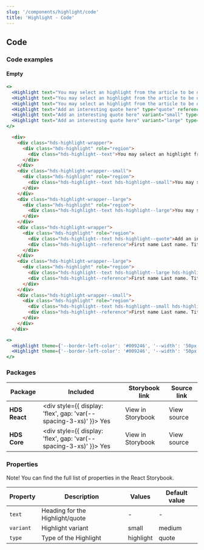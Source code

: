 ```yaml
---
slug: '/components/highlight/code'
title: 'Highlight - Code'
---
```




## Code

### Code examples

#### Empty

<Playground>


```jsx
<>
  <Highlight text="You may select an highlight from the article to be displayed here. Select an excerpt that you want the user to pay attention to."/>
  <Highlight text="You may select an highlight from the article to be displayed here. Select an excerpt that you want the user to pay attention to." variant="small"/>
  <Highlight text="You may select an highlight from the article to be displayed here. Select an excerpt that you want the user to pay attention to." variant="large"/>
  <Highlight text="Add an interesting quote here" type="quote" reference="First name Last name. Title."/>
  <Highlight text="Add an interesting quote here" variant="small" type="quote" reference="First name Last name. Title."/>
  <Highlight text="Add an interesting quote here" variant="large" type="quote" reference="First name Last name. Title."/>
</>
```

```html
  <div>
    <div class="hds-highlight-wrapper">
      <div class="hds-highlight" role="region">
        <div class="hds-highlight--text">You may select an highlight from the article to be displayed here. Select an excerpt that you want the user to pay attention to.</div>
      </div>
    </div>
    <div class="hds-highlight-wrapper--small">
      <div class="hds-highlight" role="region">
        <div class="hds-highlight--text hds-highlight--small">You may select an highlight from the article to be displayed here. Select an excerpt that you want the user to pay attention to.</div>
      </div>
    </div>
    <div class="hds-highlight-wrapper--large">
      <div class="hds-highlight" role="region">
        <div class="hds-highlight--text hds-highlight--large">You may select an highlight from the article to be displayed here. Select an excerpt that you want the user to pay attention to.</div>
      </div>
    </div>
    <div class="hds-highlight-wrapper">
      <div class="hds-highlight" role="region">
        <div class="hds-highlight--text hds-highlight--quote">Add an interesting quote here</div>
        <div class="hds-highlight--reference">First name Last name. Title.</div>
      </div>
    </div>
    <div class="hds-highlight-wrapper--large">
      <div class="hds-highlight" role="region">
        <div class="hds-highlight--text hds-highlight--large hds-highlight--quote">Add an interesting quote here</div>
        <div class="hds-highlight--reference">First name Last name. Title.</div>
      </div>
    </div>
    <div class="hds-highlight-wrapper--small">
      <div class="hds-highlight" role="region">
        <div class="hds-highlight--text hds-highlight--small hds-highlight--quote">Add an interesting quote here</div>
        <div class="hds-highlight--reference">First name Last name. Title.</div>
      </div>
    </div>
  </div>
```

```jsx
<>
  <Highlight theme={'--border-left-color': '#009246', '--width': '50px'} text="You may select an highlight from the article to be displayed here. Select an excerpt that you want the user to pay attention to." />
  <Highlight theme={'--border-left-color': '#009246', '--width': '50px'} text="Add an interesting quote here" reference="First name Last name. Title."/>
</>
```

</Playground>


### Packages

| Package       | Included                                                                                        | Storybook link                                                                                                   | Source link                                                                                                                                                        |
| ------------- | ----------------------------------------------------------------------------------------------- | ---------------------------------------------------------------------------------------------------------------- | ------------------------------------------------------------------------------------------------------------------------------------------------------------------ |
| **HDS React** | <div style={{ display: 'flex', gap: 'var(--spacing-3-xs)' }}><IconCheckCircleFill /> Yes </div> | <Link openInNewTab openInNewTabAriaLabel="Opens in a new tab" href="/storybook/react/?path=?path=/story/components-card--empty">View in Storybook</Link> | <ExternalLink openInNewTab openInNewTabAriaLabel="Opens in a new tab" href="https://github.com/City-of-Helsinki/helsinki-design-system/blob/master/packages/react/src/components/card/Card.tsx">View source</ExternalLink> |
| **HDS Core**  | <div style={{ display: 'flex', gap: 'var(--spacing-3-xs)' }}><IconCheckCircleFill /> Yes </div> | <Link openInNewTab openInNewTabAriaLabel="Opens in a new tab" href="/storybook/core/?path=/story/components-card--empty">View in Storybook</Link>        | <ExternalLink openInNewTab openInNewTabAriaLabel="Opens in a new tab" href="https://github.com/City-of-Helsinki/helsinki-design-system/tree/master/packages/core/src/components/card">View source</ExternalLink>           |

### Properties

Note! You can find the full list of properties in the <Link openInNewTab openInNewTabAriaLabel="Opens in a new tab" href="/storybook/react/?path=?path=/story/components-card--empty">React Storybook.</Link>

| Property  | Description                                             | Values             | Default value |
| --------- | ------------------------------------------------------- | ------------------ | ------------- |
| `text`    | Heading for the Highlight/quote                         | -                  | -             |
| `variant` | Highlight variant                                       | small|medium|large | medium        | 
| `type`    | Type of the Highlight                                   | highlight | quote  | Highlight     |

